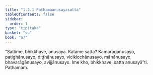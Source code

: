 ```yaml
---
title: "1.2.1 Paṭhamaanusayasutta"
tableOfContents: false
sidebar:
  order: 1
type: "tipitaka"
basket: "su"
book: "a7"
---
```



<DynamicBreadcrumb />

<Division number="11" book="a7">

<Paragraph number="58" book="a7">
“Sattime, bhikkhave, anusayā. Katame satta? Kāmarāgānusayo, paṭighānusayo, diṭṭhānusayo, vicikicchānusayo, mānānusayo, bhavarāgānusayo, avijjānusayo. Ime kho, bhikkhave, satta anusayā”ti.

</Paragraph>
</Division>

<Paragraph number="59" type="center" book="a7">
Paṭhamaṃ.
</Paragraph>